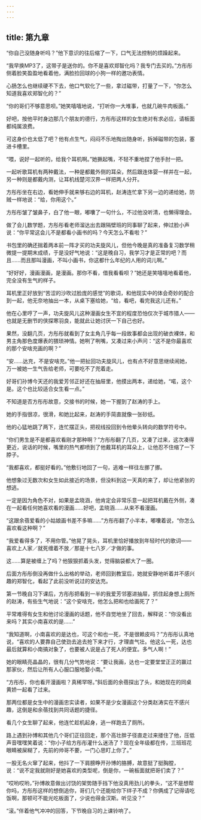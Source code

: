 ```yaml
---
---
---
```

title: 第九章
---




“你自己没随身听吗？”他下意识的往后缩了一下，口气无法控制的烦躁起来。

“我早换MP3了，这带子是送你的。你不是喜欢郑智化吗？我专门去买的。”方彤彤侧着脸笑盈盈地看着他，满脸捡回球的小狗一样的邀功表情。

心肠怎么也继续硬不下去，他口气软化了一些，拿过磁带，打量了一下，“你怎么知道我喜欢郑智化的？”

“你的哥们不够意思呗。”她笑嘻嘻地说，“打听你一大堆事，也就几碗牛肉板面。”

好吧，按他平时身边那几个朋友的德行，方彤彤这样的女生绝对有求必应，请板面都纯属浪费。

可这身价也太低了吧？他有点生气，闷闷不乐地掏出随身听，拆掉磁带的包装，塞进卡槽里。

“喂，说好一起听的，给我个耳机啊。”她撅起嘴，不轻不重地捏了他手肘一把。

一起听歌耳机有两种戴法，一种是都戴外侧的耳朵，然后跟连体婴一样并在一起，另一种则是都戴内测，让耳机线楚河汉界一样把两人分开。

方彤彤坐在右边，看她伸手就来够右边的耳机，赵涛连忙拿下另一边的递给她，防贼一样地说：“给，你用这个。”

方彤彤皱了皱鼻子，白了他一眼，嘟囔了一句什么，不过他没听清，也懒得理会。

做了会儿数学题，方彤彤看老师溜达出去跟隔壁班的同事聊了起来，伸过脸小声说：“你平常这会儿不是都看小画书的吗？今天怎么不看啦？”

书包里的确还揣着两本前一阵才买的功夫旋风儿，但他今晚是真的准备复习数学稍微提一提期末成绩，于是没好气地说：“这是晚自习，我学习才是正常的吧？而且……而且那叫漫画，不叫小画书，你这都什么年纪的人用的词儿啊。”

“好好好，漫画漫画，是漫画。那你不看，借我看看呗？”她还是笑嘻嘻地看着他，完全没有生气的样子。

耳机里正好放到“苦涩的沙吹过脸庞的感觉”的歌词，和他现实中的体会奇妙的配合到一起，他无奈地抽出一本，从桌下塞给她，“给，看吧，看完我这儿还有。”

他在心里哼了一声，功夫旋风儿这种漫画女生不宜的程度恐怕仅次于城市猎人——也就是无删节的侠探寒羽良，能就此让她讨厌一下自己也好。

果然，没翻几页，方彤彤就看到了女主角几乎每一段故事都会出现的破衣裸体，和男主角那色度爆表的猥琐神情。她咧了咧嘴，又凑过来小声问：“这不是你最喜欢的那个安啥充画的啊？”

“安……达充，不是安啥充。”他一把扯回功夫旋风儿，也有点不好意思继续闹她，万一被她一生气告给老师，可要吃不了兜着走。

好哥们孙博今天还的我爱芳邻正好还在抽屉里，他摸出两本，递给她，“喏，这个是。这个也比较适合女生看一点。”

不知道是否方彤彤故意，交接书的时候，她一下握到了赵涛的手上。

她的手指很凉，很滑，和她比起来，赵涛的手简直就像一张砂纸。

他的心猛地跳了两下，连忙摆正头，把视线投回到令他晕头转向的数学符号中。

“你们男生是不是都喜欢看刚才那种啊？”方彤彤翻了几页，又凑了过来，这次凑得更近，说话的时候，嘴里的热气都喷到了他戴耳机的耳朵上，让他忍不住缩了一下脖子。

“我都喜欢，都挺好看的。”他敷衍地回了一句，逃难一样往左挪了挪。

他想象过无数次和女生如此接近的场景，但没料到这一天真的来了，却让他紧张的想逃。

一定是因为角色不对，如果是孟晓涵，他肯定会非常乐意一起把耳机戴在外侧，凑在一起看任何她喜欢看的漫画……好吧，孟晓涵……从来不看漫画。

“这跟余蓓爱看的小姑娘画书差不多嘛……”方彤彤翻了小半本，嘟囔着说，“你怎么喜欢看这种啊？”

“我爱看得多了，不用你管。”他晃了晃头，耳机里恰好播放到年轻时代的歌词——喜欢上人家／就死缠着不放／那是十七八岁／才做的事。

这……算是被缠上了吗？他狠狠抓着头发，觉得脑袋都大了一圈。

后面方彤彤倒没再做什么出格的举动，老师回到教室后，她就安静地听着并不感兴趣的郑智化，看起了此前没听说过的安达充。

第一节晚自习下课后，方彤彤把看到一半的我爱芳邻塞进抽屉，抓住起身想上厕所的赵涛，有些生气地说：“这个安啥充，他怎么把和也给画死了？”

平常难得有女生和他讨论漫画的话题，他不自觉地坐了回去，解释说：“你没看出来吗？其实小南喜欢的是……”

“我知道啊，小南喜欢的是达也，可这个和也一死，不是很赖皮吗？”方彤彤认真地说，“喜欢的人要靠自己使劲去追去抢下来才行，才理直气壮。他这么一死，达也最后就算和小南搞对象了，也要被人说是占了死人的便宜。多气人啊！”

她的眼睛亮晶晶的，很有几分气势地说：“要让我画，达也一定要堂堂正正的赢过那家伙，然后让所有人心服口服地娶小南。”

“方彤彤，你也看开漫画啦？真稀罕呀。”斜后面的余蓓探出了头，和她现在的同桌黄娇一起看了过来。

那两位都是女生中的漫画忠实读者，如果不是少女漫画这个分类赵涛实在不感兴趣，这倒是和余蓓找到共同话题的捷径。

看几个女生聊了起来，他连忙趁机起身，逃一样跑去了厕所。

路上遇到孙博和其他几个哥们正往回走，那个高壮胖子径直走过来搂住了他，压低声音嘿嘿笑着说：“你小子给方彤彤灌什么迷汤了？现在全年级都在传，三班班花眼睛被屎糊了，先前的帅哥不要，一门心思盯上你了。”

一股无名火窜了起来，他抖了一下肩膀睁开孙博的胳膊，故意挺了挺胸膛，说：“说不定我就刚好是她喜欢的类型呢，倒是你，一碗板面就把哥们卖了？”

“哎哟哎哟，”孙博故意做出讨饶的架势随手挡下他没真用劲儿的拳头，“这不是想帮你吗，方彤彤这样的想倒追你，哥们几个还能给你下绊子不成？你俩成了记得请吃饭啊，那顿可不能光吃板面了，少说也得金汉斯。听见没？”

“滚。”伴着他气冲冲的回答，下节晚自习的上课铃响了。
